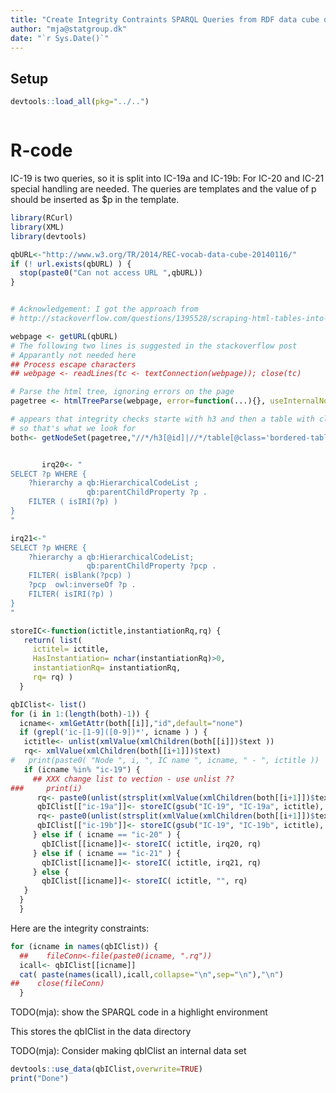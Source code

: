 ```yaml
---
title: "Create Integrity Contraints SPARQL Queries from RDF data cube definition"
author: "mja@statgroup.dk"
date: "`r Sys.Date()`"
---
```


## Setup 
```r
devtools::load_all(pkg="../..")
```
```r
```

# R-code

IC-19 is two queries, so it is split into IC-19a and IC-19b: For IC-20
and IC-21 special handling are needed. The queries are templates and
the value of p should be inserted as $p in the template.

```r

library(RCurl)
library(XML)
library(devtools)

qbURL<-"http://www.w3.org/TR/2014/REC-vocab-data-cube-20140116/"
if (! url.exists(qbURL) ) {
  stop(paste0("Can not access URL ",qbURL))
}


# Acknowledgement: I got the approach from
# http://stackoverflow.com/questions/1395528/scraping-html-tables-into-r-data-frames-using-the-xml-package?lq=1

webpage <- getURL(qbURL)
# The following two lines is suggested in the stackoverflow post
# Apparantly not needed here
## Process escape characters
## webpage <- readLines(tc <- textConnection(webpage)); close(tc)

# Parse the html tree, ignoring errors on the page
pagetree <- htmlTreeParse(webpage, error=function(...){}, useInternalNodes = TRUE)

# appears that integrity checks starte with h3 and then a table with class bordered-table
# so that's what we look for
both<- getNodeSet(pagetree,"//*/h3[@id]|//*/table[@class='bordered-table']/tbody/tr/td/pre")


       irq20<- "
SELECT ?p WHERE {
    ?hierarchy a qb:HierarchicalCodeList ;
                 qb:parentChildProperty ?p .
    FILTER ( isIRI(?p) )
}
"

irq21<-"
SELECT ?p WHERE {
    ?hierarchy a qb:HierarchicalCodeList;
                 qb:parentChildProperty ?pcp .
    FILTER( isBlank(?pcp) )
    ?pcp  owl:inverseOf ?p .
    FILTER( isIRI(?p) )
}
"

storeIC<-function(ictitle,instantiationRq,rq) {
   return( list(
     ictitel= ictitle,
     HasInstantiation= nchar(instantiationRq)>0,
     instantiationRq= instantiationRq,
     rq= rq) )
  }

qbIClist<- list()
for (i in 1:(length(both)-1)) {
  icname<- xmlGetAttr(both[[i]],"id",default="none")
  if (grepl('ic-[1-9]([0-9])*', icname ) ) {
   ictitle<- unlist(xmlValue(xmlChildren(both[[i]])$text ))
   rq<- xmlValue(xmlChildren(both[[i+1]])$text)
#   print(paste0( "Node ", i, ", IC name ", icname, " - ", ictitle ))
   if (icname %in% "ic-19") {
     ## XXX change list to vection - use unlist ??
###     print(i)
      rq<- paste0(unlist(strsplit(xmlValue(xmlChildren(both[[i+1]])$text),"\n"))[1:8], collapse="\n")
      qbIClist[["ic-19a"]]<- storeIC(gsub("IC-19", "IC-19a", ictitle), "", rq)
      rq<- paste0(unlist(strsplit(xmlValue(xmlChildren(both[[i+1]])$text),"\n"))[10:17], collapse="\n")
      qbIClist[["ic-19b"]]<- storeIC(gsub("IC-19", "IC-19b", ictitle), "", rq)
     } else if ( icname == "ic-20" ) {
       qbIClist[[icname]]<- storeIC( ictitle, irq20, rq)
     } else if ( icname == "ic-21" ) {
       qbIClist[[icname]]<- storeIC( ictitle, irq21, rq)
     } else {
       qbIClist[[icname]]<- storeIC( ictitle, "", rq)
   }
  }
  }

```



Here are the integrity constraints:
```r
for (icname in names(qbIClist)) {
  ##    fileConn<-file(paste0(icname, ".rq"))
  icall<- qbIClist[[icname]]
  cat( paste(names(icall),icall,collapse="\n",sep="\n"),"\n")
##    close(fileConn)
  }
```
TODO(mja): show the SPARQL code in a highlight environment

This stores the qbIClist in the data directory

TODO(mja): Consider making qbIClist an internal data set

```r
devtools::use_data(qbIClist,overwrite=TRUE)
print("Done")
```
